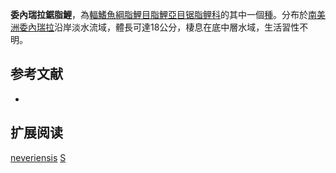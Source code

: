 {{Speciesbox 
| genus = Serrasalmus
| species = neveriensis
| image = Serrasalmus neveriensis (Piraña del río Nivery).jpg
| status = NE
| status_system = IUCN3.1
| authority = [[Machado-Allison|Machado-Allison]], [[Fink|Fink]], [[López_Rojas|López Rojas]] & [[Rodenas|Rodenas]], 1993
| synonyms = 
}}
'''委內瑞拉鋸脂鯉'''，為[[輻鰭魚綱|輻鰭魚綱]][[脂鯉目|脂鯉目]][[脂鯉亞目|脂鯉亞目]][[锯脂鲤科|锯脂鲤科]]的其中一個[[種|種]]。分布於[[南美洲|南美洲]][[委內瑞拉|委內瑞拉]]沿岸淡水流域，體長可達18公分，棲息在底中層水域，生活習性不明。

== 参考文献 ==
{{refbegin}}
*{{FishBase_species|genus=Serrasalmus|species=neveriensis|year=2014|month=1}}
{{refend}}

== 扩展阅读 ==
{{refbegin}}
{{wikispecies-inline|Serrasalmus neveriensis|委內瑞拉鋸脂鯉}}
{{refend}}

{{Taxonbar|from=Q6412668}}

[[Category:鋸脂鯉屬|neveriensis]]
[[Category:1993年描述的魚類|S]]

{{魚類小作品}}